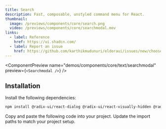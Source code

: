 ```yaml
---
title: Search
description: Fast, composable, unstyled command menu for React.
thumbnail:
  image: /previews/components/core/search.png
  video: /previews/components/core/searchmodal.mov
links:
  - label: Reference
    href: https://ui.shadcn.com/
  - label: Report an issue
    href: https://github.com/karthikmudunuri/eldoraui/issues/new/choose
---
```


<ComponentPreview
  name="demos/components/core/text/searchmodal"
  preview={`<Searchmodal />`}
/>

## Installation

<Steps>
  <Step>Install the following dependencies:</Step>

```bash
npm install @radix-ui/react-dialog @radix-ui/react-visually-hidden @radix-ui/react-scroll-area
```

  <Step>Copy and paste the following code into your project.</Step>
  <ComponentSource name="components/core/default/searchnew" />
  <Step>Update the import paths to match your project setup.</Step>
</Steps>
